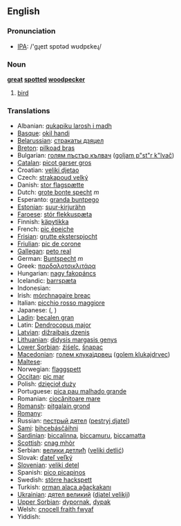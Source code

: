 ==English==

===Pronunciation===
*[[w:IPA|IPA]]: /'gɻeɪt spɒtəd wʊdpɛkeɻ/

===Noun===
'''[[great]] [[spot]]ted [[woodpecker]]'''

# [[bird]]

===Translations===

*Albanian: [[qukapiku larosh i madh]]
*[[Basque]]: [[okil handi]]
*[[Belarussian]]: [[стракаты дзяцел]]
*[[Breton]]: [[pilkoad bras]]
*Bulgarian: [[голям пъстър кълвач]] ([[goljam p"st"r k"lvač]])
*[[Catalan]]: [[picot garser gros]]
*Croatian: [[veliki djetao]]
*Czech: [[strakapoud velký]]
*Danish: [[stor flagspætte]]
*Dutch: [[grote bonte specht]] ''m''
*Esperanto: [[granda buntpego]]
*[[Estonian]]: [[suur-kirjurähn]]
*[[Faroese]]: [[stór flekkuspæta]]
*Finnish: [[käpytikka]]
*French: [[pic épeiche]] '' ''
*[[Frisian]]: [[grutte eksterspjocht]]
*[[Friulian]]: [[pic de corone]]
*[[Gallegan]]: [[peto real]]
*German: [[Buntspecht]] ''m''
*Greek: [[παρδαλοτσικλιτάρα]] '' ''
*Hungarian: [[nagy fakopáncs]]
*Icelandic: [[barrspæta]]
*Indonesian: [[]]
*Irish: [[mórchnagaire breac]]
*Italian: [[picchio rosso maggiore]] '' ''
*Japanese: [[]] ([[]], )
*[[Ladin]]: [[becalen gran]]
*Latin: [[Dendrocopus major]] '' ''
*[[Latvian]]: [[dižraibais dzenis]]
*[[Lithuanian]]: [[didysis margasis genys]]
*[[Lower Sorbian]]: [[źiśelc]], [[šnapac]]
*[[Macedonian]]: [[голем клукаjдрвец]] ([[golem klukajdrvec]])
*[[Maltese]]: [[]]
*Norwegian: [[flaggspett]]
*[[Occitan]]: [[pic mar]]
*Polish: [[dzięcioł duży]] '' ''
*Portuguese: [[pica pau malhado grande]]
*Romanian: [[ciocănitoare mare]]
*[[Romansh]]: [[pitgalain grond]]
*[[Romany]]: [[]]
*Russian: [[пестрый дятел]] ([[pestryj djatel]]) '' ''
*[[Sami]]: [[bihcebásčáihni]]
*[[Sardinian]]: [[biccalinna]], [[biccamuru]], [[biccamatta]]
*[[Scottish]]: [[cnag mhòr]]
*Serbian: [[велики детлић]] ([[veliki detlić]])
*Slovak: [[ďateľ veľký]]
*[[Slovenian]]: [[veliki detel]]
*Spanish: [[pico picapinos]] '' ''
*Swedish: [[större hackspett]]
*Turkish: [[orman alaca ağaçkakanı]]
*[[Ukrainian]]: [[дятел великий]] ([[djatel velikij]])
*[[Upper Sorbian]]: [[dypornak]], [[dypak]]
*Welsh: [[cnocell fraith fwyaf]]
*Yiddish: [[]]